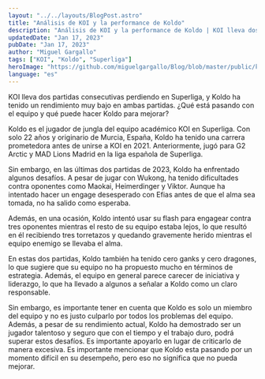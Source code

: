 ```yaml
---
layout: "../../layouts/BlogPost.astro"
title: "Análisis de KOI y la performance de Koldo"
description: "Análisis de KOI y la performance de Koldo | KOI lleva dos partidas consecutivas perdiendo en Superliga, y Koldo ha tenido un rendimiento muy bajo en ambas partidas."
updatedDate: "Jan 17, 2023"
pubDate: "Jan 17, 2023"
author: "Miguel Gargallo"
tags: ["KOI", "Koldo", "Superliga"]
heroImage: "https://github.com/miguelgargallo/Blog/blob/master/public/koldo-koi-superliga.jpg?raw=true"
language: "es"
---
```


KOI lleva dos partidas consecutivas perdiendo en Superliga, y Koldo ha tenido un rendimiento muy bajo en ambas partidas. ¿Qué está pasando con el equipo y qué puede hacer Koldo para mejorar?

Koldo es el jugador de jungla del equipo académico KOI en Superliga. Con solo 22 años y originario de Murcia, España, Koldo ha tenido una carrera prometedora antes de unirse a KOI en 2021. Anteriormente, jugó para G2 Arctic y MAD Lions Madrid en la liga española de Superliga.

Sin embargo, en las últimas dos partidas de 2023, Koldo ha enfrentado algunos desafíos. A pesar de jugar con Wukong, ha tenido dificultades contra oponentes como Maokai, Heimerdinger y Viktor. Aunque ha intentado hacer un engage desesperado con Efias antes de que el alma sea tomada, no ha salido como esperaba.

Además, en una ocasión, Koldo intentó usar su flash para engagear contra tres oponentes mientras el resto de su equipo estaba lejos, lo que resultó en él recibiendo tres torretazos y quedando gravemente herido mientras el equipo enemigo se llevaba el alma.

En estas dos partidas, Koldo también ha tenido cero ganks y cero dragones, lo que sugiere que su equipo no ha propuesto mucho en términos de estrategia. Además, el equipo en general parece carecer de iniciativa y liderazgo, lo que ha llevado a algunos a señalar a Koldo como un claro responsable.

Sin embargo, es importante tener en cuenta que Koldo es solo un miembro del equipo y no es justo culparlo por todos los problemas del equipo. Además, a pesar de su rendimiento actual, Koldo ha demostrado ser un jugador talentoso y seguro que con el tiempo y el trabajo duro, podrá superar estos desafíos. Es importante apoyarlo en lugar de criticarlo de manera excesiva. Es importante mencionar que Koldo esta pasando por un momento difícil en su desempeño, pero eso no significa que no pueda mejorar.